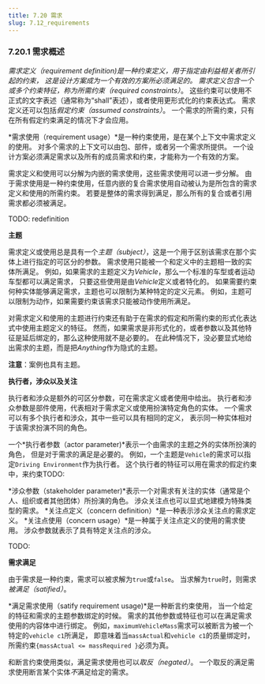 ```yaml
---
title: 7.20 需求 
slug: 7.12_requirements
---
```



### 7.20.1 需求概述

*需求定义（requirement definition)*是一种约束定义，用于指定由利益相关者所引起的约束，
这是设计方案成为一个有效的方案所必须满足的。
需求定义包含一个或多个约束特征，称为*所需约束（required constraints）*。
这些约束可以使用不正式的文字表述（通常称为“shall”表述），或者使用更形式化的约束表达式。
需求定义还可以包括*假定约束（assumed constraints）*。
一个需求的所需约束，只有在所有假定约束满足的情况下才会应用。

*需求使用（requirement usage）*是一种约束使用，是在某个上下文中需求定义的使用。
对多个需求的上下文可以由包、部件，或者另一个需求所提供。
一个设计方案必须满足需求以及所有的成员需求和约束，才能称为一个有效的方案。

需求定义和使用可以分解为内嵌的需求使用，这些需求使用可以进一步分解。
由于需求使用是一种约束使用，任意内嵌的复合需求使用自动被认为是所包含的需求定义和使用的所需约束。
若要是整体的需求得到满足，那么所有的复合或者引用需求都必须被满足。

TODO: redefinition


**主题**

需求定义或使用总是具有一个*主题（subject）*，这是一个用于区别该需求在那个实体上进行指定的可区分的参数。
需求使用只能被一个和定义中的主题相一致的实体所满足。
例如，如果需求的主题定义为*Vehicle*，那么一个标准的车型或者运动车型都可以满足需求，
只要这些使用是由*Vehicle*定义或者特化的。
如果需要约束何种实体能够满足需求，主题也可以限制为某种特定的定义元素。 
例如，主题可以限制为动作，如果需要约束该需求只能被动作使用所满足。

对需求定义和使用的主题进行约束还有助于在需求的假定和所需约束的形式化表达式中使用主题定义的特征。
然而，如果需求是非形式化的，或者参数以及其他特征是延后绑定的，那么这种使用就不是必要的。
在此种情况下，没必要显式地给出需求的主题，而是把*Anything*作为隐式的主题。

**注意**：案例也具有主题。

**执行者，涉众以及关注**

执行者和涉众是额外的可区分参数，可在需求定义或者使用中给出。
执行者和涉众参数是部件使用，代表相对于需求定义或使用扮演特定角色的实体。
一个需求可以有多个执行者和涉众，其中一些可以具有相同的定义，
表示同一种实体相对于该需求扮演不同的角色。

一个*执行者参数（actor parameter)*表示一个由需求的主题之外的实体所扮演的角色，
但是对于需求的满足是必要的。
例如，一个主题是`Vehicle`的需求可以指定`Driving Environment`作为执行者。
这个执行者的特征可以用在需求的假定约束中，来约束TODO:


*涉众参数（stakeholder parameter)*表示一个对需求有关注的实体（通常是个人、组织或者其他团体）所扮演的角色。
涉众关注点也可以显式地建模为特殊类型的需求。
*关注点定义（concern definition）*是一种表示涉众关注点的需求定义。
*关注点使用（concern usage）*是一种属于关注点定义的使用的需求使用。
涉众参数就表示了具有特定关注点的涉众。

TODO:

**需求满足**

由于需求是一种约束，需求可以被求解为`true`或`false`。
当求解为`true`时，则需求*被满足（satified）*。

*满足需求使用（satify requirement usage)*是一种断言约束使用，
当一个给定的特征和需求的主题参数绑定的时候。
需求的其他参数或特征也可以在满足需求使用的内容体中进行绑定。
例如，`maximumVehicleMass`需求可以被断言为被一个特定的`vehicle c1`所满足，
即意味着当`massActual`和`vehicle c1`的质量绑定时，所需约束`{massActual <= massRequired }`必须为真。

和断言约束使用类似，满足需求使用也可以*取反（negated）*。
一个取反的满足需求使用断言某个实体*不*满足给定的需求。

